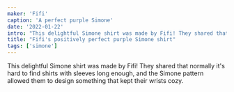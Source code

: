 ```yaml
---
maker: 'Fifi'
caption: 'A perfect purple Simone'
date: '2022-01-22'
intro: "This delightful Simone shirt was made by Fifi! They shared that normally it's hard to find shirts with sleeves long enough, and the Simone pattern allowed them to design something that kept their wrists cozy."
title: "Fifi's positively perfect purple Simone shirt"
tags: ['simone']
---
```


<!-- truncate -->

This delightful Simone shirt was made by Fifi! They shared that normally it's hard to find shirts with sleeves long enough, and the Simone pattern allowed them to design something that kept their wrists cozy.
